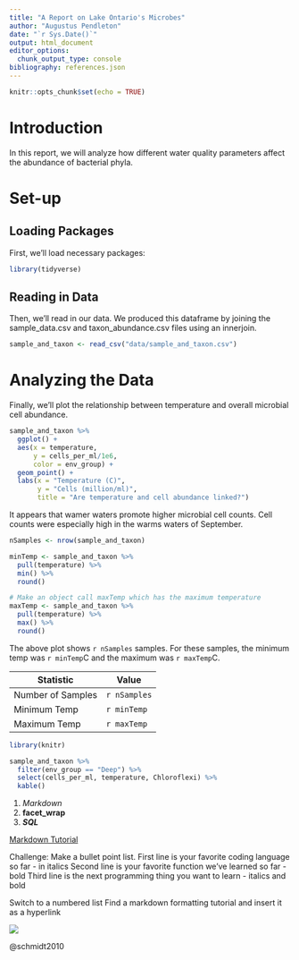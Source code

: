 ```yaml
---
title: "A Report on Lake Ontario's Microbes"
author: "Augustus Pendleton"
date: "`r Sys.Date()`"
output: html_document
editor_options: 
  chunk_output_type: console
bibliography: references.json
---
```


```r
knitr::opts_chunk$set(echo = TRUE)
```

# Introduction

In this report, we will analyze how different water quality parameters affect the abundance of bacterial phyla.

# Set-up

## Loading Packages

First, we'll load necessary packages:

```r
library(tidyverse)
```

## Reading in Data

Then, we'll read in our data. We produced this dataframe by joining the sample_data.csv and taxon_abundance.csv files using an innerjoin.

```r
sample_and_taxon <- read_csv("data/sample_and_taxon.csv")
```

# Analyzing the Data

Finally, we'll plot the relationship between temperature and overall microbial cell abundance.

```r
sample_and_taxon %>%
  ggplot() +
  aes(x = temperature,
      y = cells_per_ml/1e6,
      color = env_group) + 
  geom_point() + 
  labs(x = "Temperature (C)",
       y = "Cells (million/ml)",
       title = "Are temperature and cell abundance linked?")
```

It appears that wamer waters promote higher microbial cell counts. Cell counts were especially high in the warms waters of September.

```r
nSamples <- nrow(sample_and_taxon)

minTemp <- sample_and_taxon %>%
  pull(temperature) %>%
  min() %>%
  round()

# Make an object call maxTemp which has the maximum temperature
maxTemp <- sample_and_taxon %>%
  pull(temperature) %>%
  max() %>%
  round()

```

The above plot shows `r nSamples` samples. For these samples, the minimum temp was `r minTemp`C and the maximum was `r maxTemp`C.

| Statistic         | Value        |
|-------------------|--------------|
| Number of Samples | `r nSamples` |
| Minimum Temp      | `r minTemp`  |
| Maximum Temp      | `r maxTemp`  |

```r
library(knitr)

sample_and_taxon %>%
  filter(env_group == "Deep") %>%
  select(cells_per_ml, temperature, Chloroflexi) %>%
  kable()
```

1.  *Markdown*
2.  **facet_wrap**
3.  ***SQL***

[Markdown Tutorial](https://marschmilab.github.io/Cornell_Carpentries_Jan2025/05-r-markdown/index.html)

Challenge: Make a bullet point list. First line is your favorite coding language so far - in italics Second line is your favorite function we've learned so far - bold Third line is the next programming thing you want to learn - italics and bold

Switch to a numbered list Find a markdown formatting tutorial and insert it as a hyperlink

![](images/clipboard-2126753284.png)

@schmidt2010
